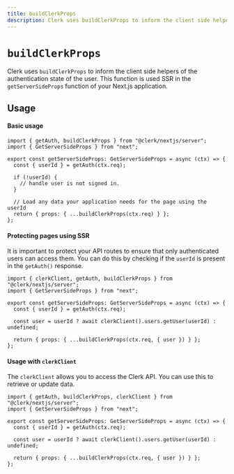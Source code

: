 ```yaml
---
title: buildClerkProps
description: Clerk uses buildClerkProps to inform the client side helpers of the authentication state of the user. This function is used SSR in the getServerSideProps function of your Next.js application.
---
```


# `buildClerkProps`

Clerk uses `buildClerkProps` to inform the client side helpers of the authentication state of the user. This function is used SSR in the `getServerSideProps` function of your Next.js application.

## Usage

#### Basic usage

```tsx {{ prettier: false, filename: 'pages/myServerSidePage' }}
import { getAuth, buildClerkProps } from "@clerk/nextjs/server";
import { GetServerSideProps } from "next";

export const getServerSideProps: GetServerSideProps = async (ctx) => {
  const { userId } = getAuth(ctx.req);

  if (!userId) {
    // handle user is not signed in.
  }

  // Load any data your application needs for the page using the userId
  return { props: { ...buildClerkProps(ctx.req) } };
};
```

#### Protecting pages using SSR

It is important to protect your API routes to ensure that only authenticated users can access them. You can do this by checking if the `userId` is present in the `getAuth()` response.

```tsx {{ prettier: false, filename: 'pages/api/example.ts' }}
import { clerkClient, getAuth, buildClerkProps } from "@clerk/nextjs/server";
import { GetServerSideProps } from "next";

export const getServerSideProps: GetServerSideProps = async (ctx) => {
  const { userId } = getAuth(ctx.req);

  const user = userId ? await clerkClient().users.getUser(userId) : undefined;

  return { props: { ...buildClerkProps(ctx.req, { user }) } };
};
```

#### Usage with `clerkClient`

The `clerkClient` allows you to access the Clerk API. You can use this to retrieve or update data.

```tsx {{ prettier: false, filename: 'pages/api/example.ts' }}
import { getAuth, buildClerkProps, clerkClient } from "@clerk/nextjs/server";
import { GetServerSideProps } from "next";

export const getServerSideProps: GetServerSideProps = async (ctx) => {
  const { userId } = getAuth(ctx.req);

  const user = userId ? await clerkClient().users.getUser(userId) : undefined;

  return { props: { ...buildClerkProps(ctx.req, { user }) } };
};
```

